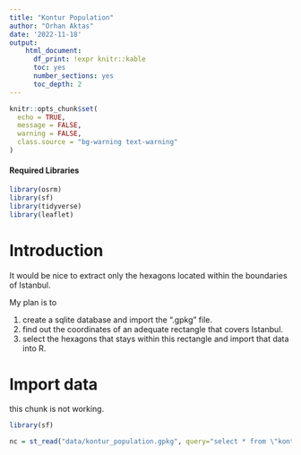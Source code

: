 ```yaml
---
title: "Kontur Population"
author: "Orhan Aktas"
date: '2022-11-18'
output:   
    html_document:
      df_print: !expr knitr::kable
      toc: yes
      number_sections: yes
      toc_depth: 2
---
```


```r
knitr::opts_chunk$set(
  echo = TRUE,
  message = FALSE,
  warning = FALSE,
  class.source = "bg-warning text-warning"
)
```

#### Required Libraries {.unlisted .unnumbered}

```r
library(osrm)
library(sf)
library(tidyverse)
library(leaflet)
```

# Introduction

It would be nice to extract only the hexagons located within the boundaries of Istanbul.

My plan is to

1.  create a sqlite database and import the ".gpkg" file.
2.  find out the coordinates of an adequate rectangle that covers Istanbul.
3.  select the hexagons that stays within this rectangle and import that data into R.

# Import data

this chunk is not working. 
```r
library(sf)

nc = st_read("data/kontur_population.gpkg", query="select * from \"kontur_population\" limit 0")

```
